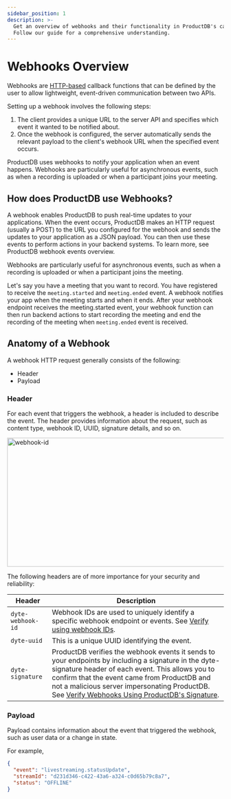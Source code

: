 ```yaml
---
sidebar_position: 1
description: >-
  Get an overview of webhooks and their functionality in ProductDB's capabilities.
  Follow our guide for a comprehensive understanding.
---
```


# Webhooks Overview

Webhooks are
[HTTP-based](https://en.wikipedia.org/wiki/Hypertext_Transfer_Protocol) callback
functions that can be defined by the user to allow lightweight, event-driven
communication between two APIs.

Setting up a webhook involves the following steps:

1. The client provides a unique URL to the server API and specifies which event
   it wanted to be notified about.
2. Once the webhook is configured, the server automatically sends the relevant
   payload to the client's webhook URL when the specified event occurs.

ProductDB uses webhooks to notify your application when an event happens. Webhooks
are particularly useful for asynchronous events, such as when a recording is
uploaded or when a participant joins your meeting.

## How does ProductDB use Webhooks?

A webhook enables ProductDB to push real-time updates to your applications. When the
event occurs, ProductDB makes an HTTP request (usually a POST) to the URL you
configured for the webhook and sends the updates to your application as a JSON
payload. You can then use these events to perform actions in your backend
systems. To learn more, see ProductDB webhook events overview.

Webhooks are particularly useful for asynchronous events, such as when a
recording is uploaded or when a participant joins the meeting.

Let's say you have a meeting that you want to record. You have registered to
receive the `meeting.started` and `meeting.ended` event. A webhook notifies your
app when the meeting starts and when it ends. After your webhook endpoint
receives the meeting.started event, your webhook function can then run backend
actions to start recording the meeting and end the recording of the meeting when
`meeting.ended` event is received.

## Anatomy of a Webhook

A webhook HTTP request generally consists of the following:

- Header
- Payload

### Header

For each event that triggers the webhook, a header is included to describe the event. The header provides information about the request, such as content type, webhook ID, UUID, signature details, and so on.

<img
  src="/static/webhook/webhook_id.png"
  width="600"
  height="300"
  alt="webhook-id"
  className="webhook-id-use"
/>

The following headers are of more importance for your security and reliability:

| **Header**        | **Description**                                                                                                                                                                                                                                                                                                                                               |
| ----------------- | ------------------------------------------------------------------------------------------------------------------------------------------------------------------------------------------------------------------------------------------------------------------------------------------------------------------------------------------------------------- |
| `dyte-webhook-id` | Webhook IDs are used to uniquely identify a specific webhook endpoint or events. See [Verify using webhook IDs](/guides/capabilities/webhooks/signatures#verify-using-webhook-ids).                                                                                                                                                                           |
| `dyte-uuid`       | This is a unique UUID identifying the event.                                                                                                                                                                                                                                                                                                                  |
| `dyte-signature`  | ProductDB verifies the webhook events it sends to your endpoints by including a signature in the dyte-signature header of each event. This allows you to confirm that the event came from ProductDB and not a malicious server impersonating ProductDB. See [Verify Webhooks Using ProductDB's Signature](/guides/capabilities/webhooks/signatures#verify-using-dytes-signature). |

### Payload

Payload contains information about the event that triggered the webhook, such as user data or a change in state.

For example,

```json
{
  "event": "livestreaming.statusUpdate",
  "streamId": "d231d346-c422-43a6-a324-c0d65b79c8a7",
  "status": "OFFLINE"
}
```

<head>
  <title>Webhooks Overview Guide</title>
  <meta name="description" content="Get an overview of webhooks and their functionality in ProductDB's capabilities. Follow our guide for a comprehensive understanding."/>
</head>

